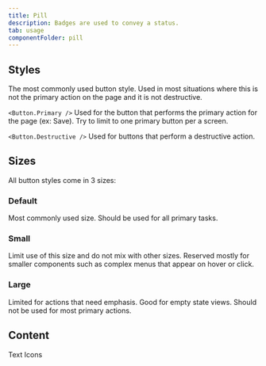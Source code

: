 ```yaml
---
title: Pill
description: Badges are used to convey a status.
tab: usage
componentFolder: pill
---
```



## Styles

The most commonly used button style. Used in most situations where this is not the primary action on the page and it is not destructive.

`<Button.Primary />`
Used for the button that performs the primary action for the page (ex: Save). Try to limit to one primary button per a screen.

`<Button.Destructive />`
Used for buttons that perform a destructive action.

## Sizes
All button styles come in 3 sizes:

### Default
Most commonly used size. Should be used for all primary tasks.
### Small
Limit use of this size and do not mix with other sizes. Reserved mostly for smaller components such as complex menus that appear on hover or click.
### Large
Limited for actions that need emphasis. Good for empty state views. Should not be used for most primary actions.

## Content
Text
Icons
